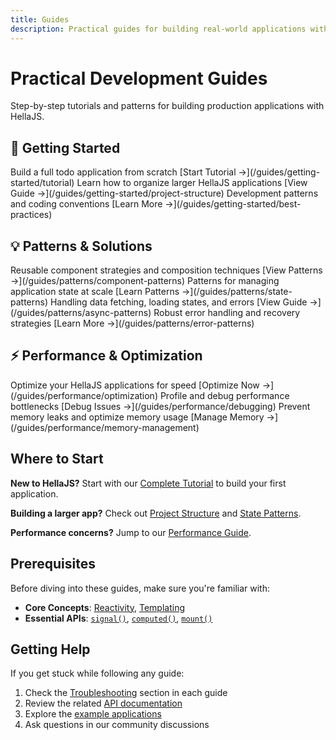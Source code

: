 ```yaml
---
title: Guides
description: Practical guides for building real-world applications with HellaJS
---
```



# Practical Development Guides

Step-by-step tutorials and patterns for building production applications with HellaJS.

## 🚀 Getting Started

<CardGrid>
  <Card title="Complete Tutorial" icon="document">
    Build a full todo application from scratch
    [Start Tutorial →](/guides/getting-started/tutorial)
  </Card>
  
  <Card title="Project Structure" icon="open-book">
    Learn how to organize larger HellaJS applications
    [View Guide →](/guides/getting-started/project-structure)
  </Card>
  
  <Card title="Best Practices" icon="approve-check">
    Development patterns and coding conventions
    [Learn More →](/guides/getting-started/best-practices)
  </Card>
</CardGrid>

## 💡 Patterns & Solutions

<CardGrid>
  <Card title="Component Patterns" icon="puzzle">
    Reusable component strategies and composition techniques
    [View Patterns →](/guides/patterns/component-patterns)
  </Card>
  
  <Card title="State Management" icon="setting">
    Patterns for managing application state at scale
    [Learn Patterns →](/guides/patterns/state-patterns)
  </Card>
  
  <Card title="Async Operations" icon="rocket">
    Handling data fetching, loading states, and errors
    [View Guide →](/guides/patterns/async-patterns)
  </Card>
  
  <Card title="Error Handling" icon="warning">
    Robust error handling and recovery strategies
    [Learn More →](/guides/patterns/error-patterns)
  </Card>
</CardGrid>

## ⚡ Performance & Optimization

<CardGrid>
  <Card title="Performance Guide" icon="rocket">
    Optimize your HellaJS applications for speed
    [Optimize Now →](/guides/performance/optimization)
  </Card>
  
  <Card title="Debugging Performance" icon="magnifier">
    Profile and debug performance bottlenecks
    [Debug Issues →](/guides/performance/debugging)
  </Card>
  
  <Card title="Memory Management" icon="setting">
    Prevent memory leaks and optimize memory usage
    [Manage Memory →](/guides/performance/memory-management)
  </Card>
</CardGrid>

## Where to Start

**New to HellaJS?** Start with our [Complete Tutorial](/guides/getting-started/tutorial) to build your first application.

**Building a larger app?** Check out [Project Structure](/guides/getting-started/project-structure) and [State Patterns](/guides/patterns/state-patterns).

**Performance concerns?** Jump to our [Performance Guide](/guides/performance/optimization).

## Prerequisites

Before diving into these guides, make sure you're familiar with:

- **Core Concepts**: [Reactivity](/concepts/reactivity), [Templating](/concepts/templates)
- **Essential APIs**: [`signal()`](/api/core/signal), [`computed()`](/api/core/computed), [`mount()`](/api/dom/mount)

## Getting Help

If you get stuck while following any guide:

1. Check the [Troubleshooting](#troubleshooting) section in each guide
2. Review the related [API documentation](/api/)
3. Explore the [example applications](/examples)
4. Ask questions in our community discussions